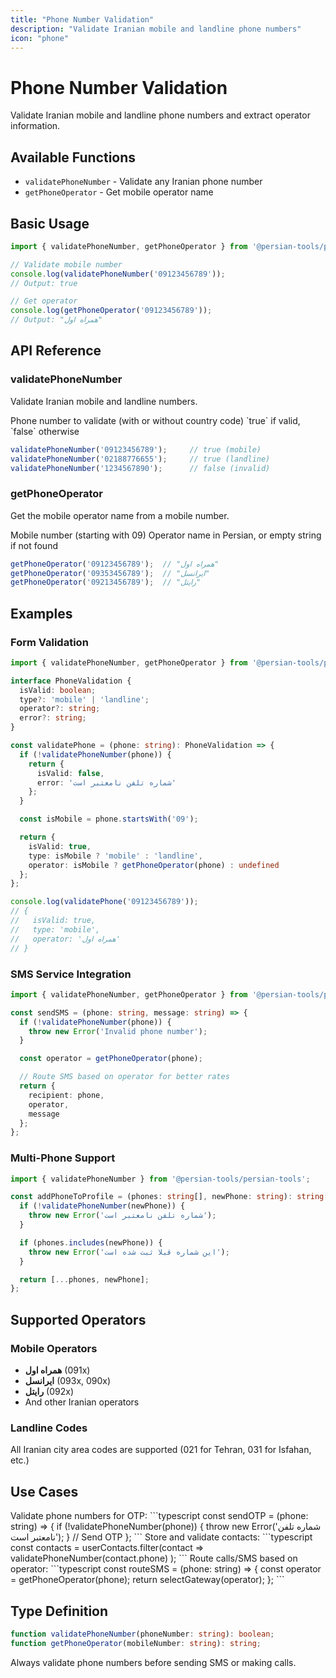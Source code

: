 ```yaml
---
title: "Phone Number Validation"
description: "Validate Iranian mobile and landline phone numbers"
icon: "phone"
---
```


# Phone Number Validation

Validate Iranian mobile and landline phone numbers and extract operator information.

## Available Functions

- `validatePhoneNumber` - Validate any Iranian phone number
- `getPhoneOperator` - Get mobile operator name

## Basic Usage

```typescript
import { validatePhoneNumber, getPhoneOperator } from '@persian-tools/persian-tools';

// Validate mobile number
console.log(validatePhoneNumber('09123456789'));
// Output: true

// Get operator
console.log(getPhoneOperator('09123456789'));
// Output: "همراه اول"
```

## API Reference

### validatePhoneNumber

Validate Iranian mobile and landline numbers.

<ParamField path="phoneNumber" type="string" required>
  Phone number to validate (with or without country code)
</ParamField>

<ResponseField name="result" type="boolean">
  `true` if valid, `false` otherwise
</ResponseField>

```typescript
validatePhoneNumber('09123456789');     // true (mobile)
validatePhoneNumber('02188776655');     // true (landline)
validatePhoneNumber('1234567890');      // false (invalid)
```

### getPhoneOperator

Get the mobile operator name from a mobile number.

<ParamField path="mobileNumber" type="string" required>
  Mobile number (starting with 09)
</ParamField>

<ResponseField name="result" type="string">
  Operator name in Persian, or empty string if not found
</ResponseField>

```typescript
getPhoneOperator('09123456789');  // "همراه اول"
getPhoneOperator('09353456789');  // "ایرانسل"
getPhoneOperator('09213456789');  // "رایتل"
```

## Examples

### Form Validation

```typescript
import { validatePhoneNumber, getPhoneOperator } from '@persian-tools/persian-tools';

interface PhoneValidation {
  isValid: boolean;
  type?: 'mobile' | 'landline';
  operator?: string;
  error?: string;
}

const validatePhone = (phone: string): PhoneValidation => {
  if (!validatePhoneNumber(phone)) {
    return {
      isValid: false,
      error: 'شماره تلفن نامعتبر است'
    };
  }

  const isMobile = phone.startsWith('09');

  return {
    isValid: true,
    type: isMobile ? 'mobile' : 'landline',
    operator: isMobile ? getPhoneOperator(phone) : undefined
  };
};

console.log(validatePhone('09123456789'));
// {
//   isValid: true,
//   type: 'mobile',
//   operator: 'همراه اول'
// }
```

### SMS Service Integration

```typescript
import { validatePhoneNumber, getPhoneOperator } from '@persian-tools/persian-tools';

const sendSMS = (phone: string, message: string) => {
  if (!validatePhoneNumber(phone)) {
    throw new Error('Invalid phone number');
  }

  const operator = getPhoneOperator(phone);

  // Route SMS based on operator for better rates
  return {
    recipient: phone,
    operator,
    message
  };
};
```

### Multi-Phone Support

```typescript
import { validatePhoneNumber } from '@persian-tools/persian-tools';

const addPhoneToProfile = (phones: string[], newPhone: string): string[] => {
  if (!validatePhoneNumber(newPhone)) {
    throw new Error('شماره تلفن نامعتبر است');
  }

  if (phones.includes(newPhone)) {
    throw new Error('این شماره قبلا ثبت شده است');
  }

  return [...phones, newPhone];
};
```

## Supported Operators

### Mobile Operators

- **همراه اول** (091x)
- **ایرانسل** (093x, 090x)
- **رایتل** (092x)
- And other Iranian operators

### Landline Codes

All Iranian city area codes are supported (021 for Tehran, 031 for Isfahan, etc.)

## Use Cases

<AccordionGroup>
  <Accordion title="User Authentication" icon="lock">
    Validate phone numbers for OTP:
    ```typescript
    const sendOTP = (phone: string) => {
      if (!validatePhoneNumber(phone)) {
        throw new Error('شماره تلفن نامعتبر است');
      }
      // Send OTP
    };
    ```
  </Accordion>

  <Accordion title="Contact Management" icon="address-book">
    Store and validate contacts:
    ```typescript
    const contacts = userContacts.filter(contact =>
      validatePhoneNumber(contact.phone)
    );
    ```
  </Accordion>

  <Accordion title="Operator-Based Routing" icon="route">
    Route calls/SMS based on operator:
    ```typescript
    const routeSMS = (phone: string) => {
      const operator = getPhoneOperator(phone);
      return selectGateway(operator);
    };
    ```
  </Accordion>
</AccordionGroup>

## Type Definition

```typescript
function validatePhoneNumber(phoneNumber: string): boolean;
function getPhoneOperator(mobileNumber: string): string;
```

<Tip>
  Always validate phone numbers before sending SMS or making calls.
</Tip>

